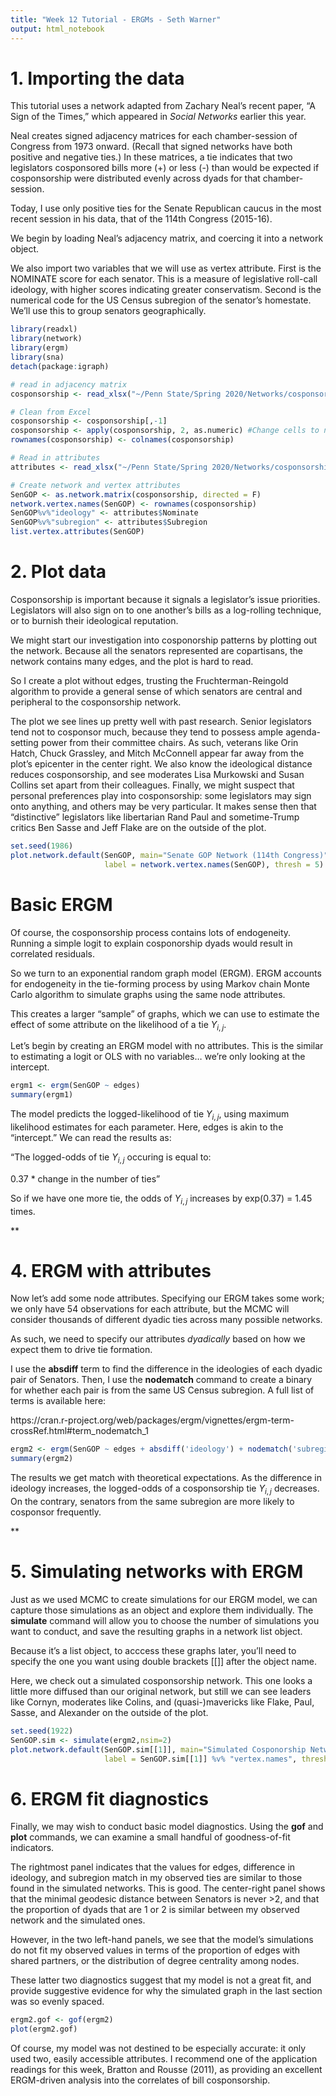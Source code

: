 ---
title: "Week 12 Tutorial - ERGMs - Seth Warner"
output: html_notebook
---

# 1. Importing the data

This tutorial uses a network adapted from Zachary Neal's recent paper, "A Sign of the Times," which appeared in *Social Networks* earlier this year.

Neal creates signed adjacency matrices for each chamber-session of Congress from 1973 onward. (Recall that signed networks have both positive and negative ties.) In these matrices, a tie indicates that two legislators cosponsored bills more (+) or less (-) than would be expected if cosponsorship were distributed evenly across dyads for that chamber-session.

Today, I use only positive ties for the Senate Republican caucus in the most recent session in his data, that of the 114th Congress (2015-16).

We begin by loading Neal's adjacency matrix, and coercing it into a network object. 

We also import two variables that we will use as vertex attribute. First is the NOMINATE score for each senator. This is a measure of legislative roll-call ideology, with higher scores indicating greater conservatism. Second is the numerical code for the US Census subregion of the senator's homestate. We'll use this to group senators geographically.

```{r}
library(readxl)
library(network)
library(ergm)
library(sna)
detach(package:igraph)

# read in adjacency matrix
cosponsorship <- read_xlsx("~/Penn State/Spring 2020/Networks/cosponsorship_tutorial.xlsx", sheet = "cosponsorship")

# Clean from Excel
cosponsorship <- cosponsorship[,-1] 
cosponsorship <- apply(cosponsorship, 2, as.numeric) #Change cells to numeric
rownames(cosponsorship) <- colnames(cosponsorship)

# Read in attributes
attributes <- read_xlsx("~/Penn State/Spring 2020/Networks/cosponsorship_tutorial.xlsx", sheet = "attributes")

# Create network and vertex attributes
SenGOP <- as.network.matrix(cosponsorship, directed = F)
network.vertex.names(SenGOP) <- rownames(cosponsorship)
SenGOP%v%"ideology" <- attributes$Nominate
SenGOP%v%"subregion" <- attributes$Subregion
list.vertex.attributes(SenGOP)
```


# 2. Plot data

Cosponsorship is important because it signals a legislator's issue priorities. Legislators will also sign on to one another's bills as a log-rolling technique, or to burnish their ideological reputation.

We might start our investigation into cosponorship patterns by plotting out the network. Because all the senators represented are copartisans, the network contains many edges, and the plot is hard to read.

So I create a plot without edges, trusting the Fruchterman-Reingold algorithm to provide a general sense of which senators are central and peripheral to the cosponsorship network.

The plot we see lines up pretty well with past research. Senior legislators tend not to cosponsor much, because they tend to possess ample agenda-setting power from their committee chairs. As such, veterans like Orin Hatch, Chuck Grassley, and Mitch McConnell appear far away from the plot's epicenter in the center right. We also know the ideological distance reduces cosponsorship, and see moderates Lisa Murkowski and Susan Collins set apart from their colleagues. Finally, we might suspect that personal preferences play into cosponsorship: some legislators may sign onto anything, and others may be very particular. It makes sense then that "distinctive" legislators like libertarian Rand Paul and sometime-Trump critics Ben Sasse and Jeff Flake are on the outside of the plot.

```{r}
set.seed(1986)
plot.network.default(SenGOP, main="Senate GOP Network (114th Congress)",
                     label = network.vertex.names(SenGOP), thresh = 5)
```

# Basic ERGM

Of course, the cosponsorship process contains lots of endogeneity. Running a simple logit to explain cosponorship dyads would result in correlated residuals.

So we turn to an exponential random graph model (ERGM). ERGM accounts for endogeneity in the tie-forming process by using Markov chain Monte Carlo algorithm to simulate graphs using the same node attributes.

This creates a larger "sample" of graphs, which we can use to estimate the effect of some attribute on the likelihood of a tie $Y_{i,j}$.

Let's begin by creating an ERGM model with no attributes. This is the similar to estimating a logit or OLS with no variables... we're only looking at the intercept.

```{r}
ergm1 <- ergm(SenGOP ~ edges)
summary(ergm1)
```


The model predicts the logged-likelihood of tie $Y_{i,j}$, using maximum likelihood estimates for each parameter. Here, edges is akin to the "intercept." We can read the results as:

"The logged-odds of tie $Y_{i,j}$ occuring is equal to:

0.37 * change in the number of ties"

So if we have one more tie, the odds of $Y_{i,j}$ increases by exp(0.37) = 1.45 times.

**

# 4. ERGM with attributes

Now let's add some node attributes. Specifying our ERGM takes some work; we only have 54 observations for each attribute, but the MCMC will consider thousands of different dyadic ties across many possible networks.

As such, we need to specify our attributes *dyadically* based on how we expect them to drive tie formation.

I use the **absdiff** term to find the difference in the ideologies of each dyadic pair of Senators. Then, I use the **nodematch** command to create a binary for whether each pair is from the same US Census subregion. A full list of terms is available here:

https://cran.r-project.org/web/packages/ergm/vignettes/ergm-term-crossRef.html#term_nodematch_1

```{r}
ergm2 <- ergm(SenGOP ~ edges + absdiff('ideology') + nodematch('subregion'))
summary(ergm2)
```

The results we get match with theoretical expectations. As the difference in ideology increases, the logged-odds of a cosponsorship tie $Y_{i,j}$ decreases. On the contrary, senators from the same subregion are more likely to cosponsor frequently.


**

# 5. Simulating networks with ERGM

Just as we used MCMC to create simulations for our ERGM model, we can capture those simulations as an object and explore them individually. The **simulate** command will allow you to choose the number of simulations you want to conduct, and save the resulting graphs in a network list object.

Because it's a list object, to acccess these graphs later, you'll need to specify the one you want using double brackets [[]] after the object name.

Here, we check out a simulated cosponsorship network. This one looks a little more diffused than our original network, but still we can see leaders like Cornyn, moderates like Colins, and (quasi-)mavericks like Flake, Paul, Sasse, and Alexander on the outside of the plot.

```{r}
set.seed(1922)
SenGOP.sim <- simulate(ergm2,nsim=2)
plot.network.default(SenGOP.sim[[1]], main="Simulated Cosponorship Network",
                     label = SenGOP.sim[[1]] %v% "vertex.names", thresh = 5)

```


# 6. ERGM fit diagnostics

Finally, we may wish to conduct basic model diagnostics. Using the **gof** and **plot** commands, we can examine a small handful of goodness-of-fit indicators.

The rightmost panel indicates that the values for edges, difference in ideology, and subregion match in my observed ties are similar to those found in the simulated networks. This is good. The center-right panel shows that the minimal geodesic distance between Senators is never >2, and that the proportion of dyads that are 1 or 2 is similar between my observed network and the simulated ones.

However, in the two left-hand panels, we see that the model's simulations do not fit my observed values in terms of the proportion of edges with shared partners, or the distribution of degree centrality among nodes.

These latter two diagnostics suggest that my model is not a great fit, and provide  suggestive evidence  for why the simulated graph in the last section was so evenly spaced. 


```{r}
ergm2.gof <- gof(ergm2)
plot(ergm2.gof)
```

Of course, my model was not destined to be especially accurate: it only used two, easily accessible attributes. I recommend one of the application readings for this week, Bratton and Rousse (2011), as providing an excellent ERGM-driven analysis into the correlates of bill cosponsorship.
